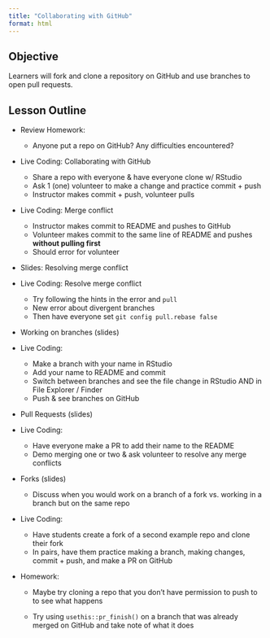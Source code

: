 ```yaml
---
title: "Collaborating with GitHub"
format: html
---
```


## Objective

Learners will fork and clone a repository on GitHub and use branches to open pull requests.

## Lesson Outline

-   Review Homework:

    -   Anyone put a repo on GitHub? Any difficulties encountered?

-   Live Coding: Collaborating with GitHub

    -   Share a repo with everyone & have everyone clone w/ RStudio
    -   Ask 1 (one) volunteer to make a change and practice commit + push
    -   Instructor makes commit + push, volunteer pulls

-   Live Coding: Merge conflict

    -   Instructor makes commit to README and pushes to GitHub
    -   Volunteer makes commit to the same line of README and pushes **without pulling first**
    -   Should error for volunteer

-   Slides: Resolving merge conflict

-   Live Coding: Resolve merge conflict

    -   Try following the hints in the error and `pull`
    -   New error about divergent branches
    -   Then have everyone set `git config pull.rebase false`

-   Working on branches (slides)

-   Live Coding:

    -   Make a branch with your name in RStudio
    -   Add your name to README and commit
    -   Switch between branches and see the file change in RStudio AND in File Explorer / Finder
    -   Push & see branches on GitHub

-   Pull Requests (slides)

-   Live Coding:

    -   Have everyone make a PR to add their name to the README
    -   Demo merging one or two & ask volunteer to resolve any merge conflicts

-   Forks (slides)

    -   Discuss when you would work on a branch of a fork vs. working in a branch but on the same repo

-   Live Coding:

    -   Have students create a fork of a second example repo and clone their fork
    -   In pairs, have them practice making a branch, making changes, commit + push, and make a PR on GitHub

-   Homework:

    -   Maybe try cloning a repo that you don't have permission to push to to see what happens

    -   Try using `usethis::pr_finish()` on a branch that was already merged on GitHub and take note of what it does

```{=html}
<!-- old notes

## Installation & materials

1.  [Slides](https://docs.google.com/presentation/d/1oKZ2VK50_CW90Um_iOJ8D6KEPgvapqYvXBFMlx0_aiw/edit)
2.  Workshop [repository](https://github.com/az-digitalag/data-sci-workshop)
3.  [Software Carpentry Version Control with Git episode #8](https://swcarpentry.github.io/git-novice/08-collab)

### Review

If anyone connected a local repository to GitHub, share how that went.
Ask students to navigate to previous repository, amend an existing file, and practice an add-commit-push cycle.

### Modifications

-   The only part of #8 that was taught was cloning a forked repository. Ask students to fork an instructor-created repository, then clone locally. This will be the repo for downstream files.
-   Use `git remote add upstream xxxx` to connect repo to upstream. If time permits, demonstrate a pull request (PR).
-   Share [diagram](https://www.tomasbeuzen.com/post/git-fork-branch-pull/) of relationships between the remotes (upstream and origin) and local
-   Demonstrate pull requests on GitHub
-   Show how distinct units of work can be separately submitted via branches

## Teaching notes

-   Have students fork a `cct-datascience` repo as an example of a real research compendium
-   Easy to check on learner progress by looking for who has and hasn't forked repo

## Homework

Skim the **Analyses** section of [tidyverse R style guide](https://style.tidyverse.org).
What practice or guideline was new to you?

Also, explore the upstream `cct-datascience` repo.
What practices do you notices that are new or different from your own?
-->
```
<!--# practice making a reprex and pasting into Slack? -->

